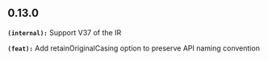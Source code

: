 ## 0.13.0
**`(internal):`** Support V37 of the IR

**`(feat):`** Add retainOriginalCasing option to preserve API naming convention


